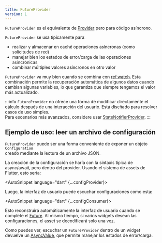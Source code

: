 ```yaml
---
title: FutureProvider
version: 1
---
```



`FutureProvider` es el equivalente de [Provider] pero para código asíncrono.

`FutureProvider` se usa típicamente para:

- realizar y almacenar en caché operaciones asíncronas (como solicitudes de red) 
- manejar bien los estados de error/carga de las operaciones asincrónicas 
- combinar múltiples valores asíncronos en otro valor

`FutureProvider` va muy bien cuando se combina con [ref.watch]. Esta combinación permite la recuperación automática 
de algunos datos cuando cambian algunas variables, lo que garantiza que siempre tengamos el valor más actualizado.

:::info
`FutureProvider` no ofrece una forma de modificar directamente el cálculo después de una interacción del usuario. 
Está diseñado para resolver casos de uso simples.  
Para escenarios más avanzados, considere usar [StateNotifierProvider].
:::

## Ejemplo de uso: leer un archivo de configuración

`FutureProvider` puede ser una forma conveniente de exponer un objeto `Configuration`  
creado mediante la lectura de un archivo JSON.

La creación de la configuración se haría con la sintaxis típica de async/await, pero dentro del provider. 
Usando el sistema de assets de Flutter, esto sería:

<AutoSnippet language="dart" {...configProvider}></AutoSnippet>

Luego, la interfaz de usuario puede escuchar configuraciones como esta:

<AutoSnippet language="dart" {...configConsumer}></AutoSnippet>

Esto reconstruirá automáticamente la interfaz de usuario cuando se complete el [Future]. 
Al mismo tiempo, si varios widgets desean las configuraciones, el asset se decodificará solo una vez.

Como puedes ver, escuchar un `FutureProvider` dentro de un widget devuelve un [AsyncValue], 
que permite manejar los estados de error/carga.

[ref.watch]: ../concepts/reading#uso-de-refwatch-para-observar-a-un-provider
[statenotifierprovider]: ./state_notifier_provider
[provider]: ./provider
[asyncvalue]: https://pub.dev/documentation/riverpod/latest/riverpod/AsyncValue-class.html
[future]: https://api.dart.dev/dart-async/Future-class.html
[family]: ../concepts/modifiers/family
